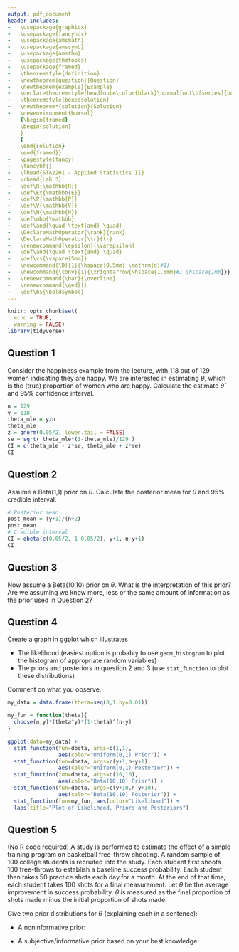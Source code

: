```yaml
---
output: pdf_document
header-includes:
-   \usepackage{graphicx}
-   \usepackage{fancyhdr}
-   \usepackage{amsmath}
-   \usepackage{amssymb}
-   \usepackage{amsthm}
-   \usepackage{thmtools}
-   \usepackage{framed}
-   \theoremstyle{definition}
-   \newtheorem{question}{Question}
-   \newtheorem{example}{Example}
-   \declaretheoremstyle[headfont=\color{black}\normalfont\bfseries]{boxedsolution}
-   \theoremstyle{boxedsolution}
-   \newtheorem*{solution}{Solution}
-   \newenvironment{boxsol}
    {\begin{framed}
    \begin{solution}
    }
    {
    \end{solution}    
    \end{framed}}
-   \pagestyle{fancy}
-   \fancyhf{}
-   \lhead{STA2201 - Applied Statistics II}
-   \rhead{Lab 3}
-   \def\R{\mathbb{R}}
-   \def\Ex{\mathbb{E}}
-   \def\P{\mathbb{P}}
-   \def\V{\mathbb{V}}
-   \def\N{\mathbb{N}}
-   \def\mbb{\mathbb}
-   \def\and{\quad \text{and} \quad}
-   \DeclareMathOperator{\rank}{rank}
-   \DeclareMathOperator{\tr}{tr}
-   \renewcommand{\epsilon}{\varepsilon}
-   \def\and{\quad \text{and} \quad}
-   \def\vs{\vspace{5mm}}
-   \newcommand{\D}[1]{\hspace{0.5mm} \mathrm{d}#1}
-   \newcommand{\conv}[1]{\xrightarrow{\hspace{1.5mm}#1 \hspace{1mm}}}
-   \renewcommand{\bar}{\overline} 
-   \renewcommand{\qed}{}
-   \def\bs{\boldsymbol}
---
```


```r
knitr::opts_chunk$set(
  echo = TRUE,
  warning = FALSE)
library(tidyverse)
```

## Question 1

Consider the happiness example from the lecture, with 118 out of 129 women indicating they are happy. We are interested in estimating $\theta$, which is the (true) proportion of women who are happy. Calculate the \textsc{MLE} estimate $\hat{\theta}$ and 95% confidence interval. 

```r
n = 129
y = 118
theta_mle = y/n
theta_mle
z = qnorm(0.05/2, lower.tail = FALSE)
se = sqrt( theta_mle*(1-theta_mle)/129 )
CI = c(theta_mle - z*se, theta_mle + z*se)
CI
```

## Question 2

Assume a Beta(1,1) prior on $\theta$. Calculate the posterior mean for $\hat{\theta}$ and 95% credible interval. 

\textcolor{blue}{Note that $\mathrm{Beta}(1,1) \overset{d}{=} \mathrm{Uniform}(0,1)$, and so from Lecture, we have that 
\[
\theta|Y \sim \mathrm{Beta}(y+1, n-y+1)
\]
It then follows that the posterior mean and 95\% credible interval for $\theta$ are}
```r
# Posterior mean 
post_mean = (y+1)/(n+2)
post_mean
# Credible interval
CI = qbeta(c(0.05/2, 1-0.05/2), y+1, n-y+1)
CI
```

## Question 3

Now assume a Beta(10,10) prior on $\theta$. What is the interpretation of this prior? Are we assuming we know more, less or the same amount of information as the prior used in Question 2?

\textcolor{blue}{The expected value of $\theta$ under each of the distributions remains the same, but we gain more information about the number of observations with the $\mathrm{Beta}(10,10)$ prior, namely that there are $10$ women observed to be happy in a cohort of $20$, rather than of two women observed to be happy, so we are assuming more information with the new prior.}

## Question 4

Create a graph in ggplot which illustrates

- The likelihood (easiest option is probably to use `geom_histogram` to plot the histogram of appropriate random variables)
- The priors and posteriors in question 2 and 3 (use `stat_function` to plot these distributions)

Comment on what you observe. 

\textcolor{blue}{From Math Stats II, If $Y|\theta \sim \mathrm{Binomial}(n,\theta)$ and $\theta \sim \mathrm{Beta}(\alpha, \beta)$, then the posterior distribution is $\mathrm{Beta}(y+\alpha, n + y - \beta)$. In particular, the posterior distribution for the $\mathrm{Beta}(10,10)$ prior in Question 3 is $\mathrm{Beta}(y+10, n+y-10)$, with $y = 118$ and $n = 129$. Plotting each together gives} 

```r
my_data = data.frame(theta=seq(0,1,by=0.01))

my_fun = function(theta){
  choose(n,y)*(theta^y)*(1-theta)^(n-y)
}

ggplot(data=my_data) + 
  stat_function(fun=dbeta, args=c(1,1), 
                aes(color="Uniform(0,1) Prior")) +
  stat_function(fun=dbeta, args=c(y+1,n-y+1),
                aes(color="Uniform(0,1) Posterior")) + 
  stat_function(fun=dbeta, args=c(10,10), 
                aes(color="Beta(10,10) Prior")) +
  stat_function(fun=dbeta, args=c(y+10,n-y+10),
                aes(color="Beta(10,10) Posterior")) + 
  stat_function(fun=my_fun, aes(color="Likelihood")) +
  labs(title="Plot of Likelihood, Priors and Posteriors")
```

\textcolor{blue}{In the plot, the peak of the $\mathrm{Uniform}(0,1)$ posterior is closer to the peak of the likelihood than the $\mathrm{Beta}(10,10)$ posterior, and so the posterior expected value is closer to the \textsc{MLE}. Comparing the posteriors directly, the $\mathrm{Beta}(10,10)$ prior is further left of the $\mathrm{Uniform}(0,1)$ prior, meaning that the true proportion of happy females is lower under the $\mathrm{Beta}(10,10)$ prior.}

## Question 5

(No R code required) A study is performed to estimate the effect of a simple training program on basketball free-throw shooting. A random sample of 100 college students is recruited into the study. Each student first shoots 100 free-throws to establish a baseline success probability. Each student then takes 50 practice shots each day for a month. At the end of that time, each student takes 100 shots for a final measurement. Let $\theta$ be the average improvement in success probability. $\theta$ is measured as the final proportion of shots made minus the initial proportion of shots made. 

Give two prior distributions for $\theta$ (explaining each in a sentence):

- A noninformative prior:

\textcolor{blue}{Take $\theta \sim \mathrm{Uniform}(-1,1)$. Note that $\theta$ needs to be allowed to be negative in case a final score is worse than the initial score. Use a flat prior since we are assuming no prior information.}

- A subjective/informative prior based on your best knowledge:

\textcolor{blue}{It's reasonable to assume that the month of practice will increase free throw shooting, so we should choose a distribution that has a positive mean, and contains negative values in its support, leaving only the Uniform and Normal distributions (among common distributions). So take $\theta \sim N(0.25, 0.1)$ so that the average person improves by 25\% with a 10\% margin of error}

